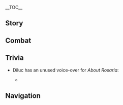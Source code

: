 {{CharacterTabs}}
{{LanguageTabs}}
{{Stub|Check Korean romanization for: ''When It Rains: Umbrella''.}}

__TOC__
==Story==
{{VO/Story
|character           = Diluc
|language            = ko
|name                = 다이루크

|vo_01_01_title      = 첫 만남…
|vo_01_01_subtitle   = Hello
|vo_01_01_file       = VO_{language}{character} Hello.ogg
|vo_01_01_tx         = 몬드성의 다이루크, 약속을 지키러 왔다. 잡담엔 낄 생각 없어. 큰일을 해볼 생각이라면 구미가 좀 당기는군
|vo_01_01_rm         = Mondeuseong-ui Dairukeu, yaksogeul jikireo watda. Japdamen kkil saenggak eopsseo. Keunireul haebol saenggagiramyeon gumiga jom danggineungun.
|vo_01_01_tl         = Diluc of Mondstadt, I came here to keep my promise. I have no intention to participate in chitchat. If we are about to do something big, I am interested, though.

|vo_02_01_title      = 잡담・휴식
|vo_02_01_subtitle   = Chat: Relax
|vo_02_01_file       = VO_{language}{character} Chat - Relax.ogg
|vo_02_01_tx         = 가끔 여유를 부리는 것도 괜찮지
|vo_02_01_rm         = Gakkeum yeoyureul burineun geotdo gwaenchanji.
|vo_02_01_tl         = It's good to relax sometimes.
|vo_02_02_title      = 잡담・기사단
|vo_02_02_subtitle   = Chat: Knights of Favonius
|vo_02_02_file       = VO_{language}{character} Chat - Knights of Favonius.ogg
|vo_02_02_tx         = 기사단 녀석들에게 같이 있어 달라고 해
|vo_02_02_rm         = Gisadan nyeoseokdeurege gachi isseo dallago hae.
|vo_02_02_tl         = Tell the guys from the Knights to be with you.
|vo_02_03_title      = 잡담・협회
|vo_02_03_subtitle   = Chat: Wine Guild
|vo_02_03_file       = VO_{language}{character} Chat - Wine Guild.ogg
|vo_02_03_tx         = 길드에 할 일이 많으니까 자넨 여기서 쉬어. 난 돌아가 볼게
|vo_02_03_rm         = Guildeue hal iri maneunikka janen yeogiseo swieo. Nan doraga bolge.
|vo_02_03_tl         = Since there are many things to do in the Guild, you rest here. I'll have to return.

<!-- Weather -->
|vo_03_01_title      = 비가 올 때・우산
|vo_03_01_subtitle   = When It Rains: Umbrella
|vo_03_01_file       = VO_{language}{character} When It Rains - Umbrella.ogg
|vo_03_01_tx         = 난 우산 필요 없어. 자넨 편할 대로 해
|vo_03_01_rm         = Nan usan piryoeopsseo. Janen pyeonhaldaero hae.
|vo_03_01_tl         = I don't need an umbrella. You do what you want.
|vo_03_02_title      = 비가 올 때・청소
|vo_03_02_subtitle   = When It Rains: Cleansing
|vo_03_02_file       = VO_{language}{character} When It Rains - Cleansing.ogg
|vo_03_02_tx         = 비는 안타깝지만 더러워진 마음을 씻어내진 못하지
|vo_03_02_rm         = Bineun antakkapjiman deoreowojin maeumeul ssiseonaein mothaji.
|vo_03_02_tl         = Sadly, rain cannot wash off a dirtied heart.
|vo_03_03_title      = 햇살이 좋을 때...
|vo_03_03_subtitle   = When the Sun Is Out
|vo_03_03_file       = VO_{language}{character} When the Sun Is Out.ogg
|vo_03_03_tx         = 자신이 가야 할 길을 굳게 믿으면, 날씨 따윈 상관없어
|vo_03_03_rm         = Jasini gaya hal gireul gutge mideumyeon, nalssi ttawin sanggwaneopsseo.
|vo_03_03_tl         = If you believe in the path you have to take, weathers don't matter.
|vo_03_04_title      = 강풍이 불 때…
|vo_03_04_subtitle   = When the Wind Is Blowing
|vo_03_04_file       = VO_{language}{character} When the Wind Is Blowing.ogg
|vo_03_04_tx         = 울부짖는 바람 소리는 범죄의 흔적을 가리는 데 이용되지
|vo_03_04_rm         = Ulbujitneun baram sorineun beomjoe-ui heunjeogeul garineun de iyongdoeji.
|vo_03_04_tl         = The howling sounds of wind are used to cover up the traces of crimes.

|vo_04_01_title      = 아침 인사…
|vo_04_01_subtitle   = Good Morning
|vo_04_01_file       = VO_{language}{character} Good Morning.ogg
|vo_04_01_tx         = 인사치레는 관두고, 어젯밤 무사히 보냈으면 됐어
|vo_04_01_rm         = Insachireneun gwandugo, eojetbam musahi bonaesseumyeon dwaesseo.
|vo_04_01_tl         = Stop saying hello, it's fine as long as you had a good night yesterday.
|vo_04_02_title      = 점심 인사…
|vo_04_02_subtitle   = Good Afternoon
|vo_04_02_file       = VO_{language}{character} Good Afternoon.ogg
|vo_04_02_tx         = 히든 메뉴, 한번 마셔 보겠나?
|vo_04_02_rm         = Hideun menyu, nanbeon masyeo bogetna?
|vo_04_02_tl         = Would you like to drink the hidden menu?
|vo_04_03_title      = 저녁 인사…
|vo_04_03_subtitle   = Good Evening
|vo_04_03_file       = VO_{language}{character} Good Evening.ogg
|vo_04_03_tx         = 밤이 됐네
|vo_04_03_rm         = Bami dwaetne.
|vo_04_03_tl         = Night came.
|vo_04_04_title      = 굿나잇…
|vo_04_04_subtitle   = Good Night
|vo_04_04_file       = VO_{language}{character} Good Night.ogg
|vo_04_04_tx         = 음, 다음에 보자고. 네가 안전히 떠나는 걸 지켜볼게
|vo_04_04_rm         = Eum, daeume bojago. Nega anjeonhi tteonaneun geol jikyeobolge.
|vo_04_04_tl         = Hmm, see you next time. I'll watch you leave safely.

|vo_05_01_title      = {name} 자신에 대해...
|vo_05_01_subtitle   = About {character}
|vo_05_01_file       = VO_{language}{character} About {character}.ogg
|vo_05_01_tx         = 「다크 히어로」 전설? 재미있는 전설이지
|vo_05_01_rm         = "Dakeu Hieoro" jeonseol? Jaemi'itneun jeonseoriji.
|vo_05_01_tl         = "Dark Hero" legend? It is a fun legend.

|vo_06_01_title      = 우리에 대해・필요
|vo_06_01_subtitle   = About Us: Needs
|vo_06_01_file       = VO_{language}{character} About Us - Needs.ogg
|vo_06_01_tx         = 필요한 게 있으면 바로 말해. 비용 처리는 엘저를 찾아가
|vo_06_01_rm         = Piryohan ge isseumyeon baro malhae. Biyong cheorineun Eljeoreul chajaga.
|vo_06_01_tl         = If you need anything, tell me. For the paycheck, go and find Elzer.
|vo_06_02_title      = 우리에 대해・증명
|vo_06_02_subtitle   = About Us: Proof
|vo_06_02_file       = VO_{language}{character} About Us - Proof.ogg
|vo_06_02_tx         = 넌 이미 결심을 증명해 보였어, 그럼 이제 내 의지를 증명하지
|vo_06_02_rm         = Neon imi gyeolsimeul jeungmyeonghae boyeosseo, geureom ije nae uijireul jeungmyeonghaji.
|vo_06_02_tl         = You have already proved your resolution, now I should prove my will.

|vo_07_01_title      = 「신의 눈」에 대해...
|vo_07_01_subtitle   = About the [[Vision]]
|vo_07_01_file       = VO_{language}{character} About the Vision.ogg
|vo_07_01_tx         = 앞길이 잘 보이지 않는 사람에게 「신의 눈」은 신이 내린 등불일 수도 있지. 하지만 신념을 가진 사람에겐 그저 있으나 마나 한 표창일 뿐이야
|vo_07_01_rm         = Apgiri jal boiji anneun saramege "Sin-ui Nun"eun sini naerin deungburil sudo itji. Hajiman sinnyeomeul gajin saramegen geujeo isseuna mana han pyochang'il ppuniya.
|vo_07_01_tl         = To a person whose path isn't seen well, a "Vision" can be light from God. But to those who have their own beliefs, it's just a commendation that has no big use.
|vo_07_02_title      = 하고 싶은 이야기...
|vo_07_02_subtitle   = Something to Share
|vo_07_02_file       = VO_{language}{character} Something to Share.ogg
|vo_07_02_tx         = 난 가끔 「천사의 몫」에서 직접 술을 만들어, 술집은 정보가 거래되는 곳이기 때문이지
|vo_07_02_rm         = Nan gakkeum "Cheonsa-ui Mok"eseo jikjeop sureul mandeureo, suljibeun jeongboga georaedoeneun gosigi ttaemuniji.
|vo_07_02_tl         = I sometimes brew wine by myself in "Angel's Share", since a bar is where information is traded.
|vo_07_03_title      = 흥미있는 일...
|vo_07_03_subtitle   = Interesting Things
|vo_07_03_file       = VO_{language}{character} Interesting Things.ogg
|vo_07_03_tx         = …부엉이야, 어둠 속에서 사냥감을 관찰하는 새, 최적의 타이밍에만 움직이고 빈틈이 전혀 없어
|vo_07_03_rm         = ...Bueong'iya, eodum sogeseo sanyanggameul gwanchalhaneun sae, choejeogui taiming'eman umjigigo binteumi jeonhyeo eopsseo.
|vo_07_03_tl         = ...An owl, a bird that observes its prey in the dark, only moves at the optimal timing and has no weak point.

|vo_08_01_title      = 케이아에 대해...
|vo_08_01_subtitle   = About [[Kaeya]]
|vo_08_01_file       = VO_{language}{character} About Kaeya.ogg
|vo_08_01_tx         = 케이아… 그자가 하는 말은 반밖에 못 믿겠어
|vo_08_01_rm         = Keia... Geujaga haneun mareun banbakke mot mitgesseo.
|vo_08_01_tl         = Kaeya... I can only half-trust what he is saying.

|vo_08_02_title      = 리사에 대해...
|vo_08_02_subtitle   = About [[Lisa]]
|vo_08_02_file       = VO_{language}{character} About Lisa.ogg
|vo_08_02_tx         = 리사, 기사단에서 가장 의지할 수 있는 일원이 될 수 있지. 그녀가 원한다면
|vo_08_02_rm         = Risa, Gisadaneseo gajang uijihal su itneun irwoni doel su itji. Geunyeoga wonhandamyeon.
|vo_08_02_tl         = Lisa, she can be the most dependable person in the Knights. If she wants to.

|vo_08_03_title      = 진에 대해・적
|vo_08_03_subtitle   = About [[Jean]]: Enemies
|vo_08_03_file       = VO_{language}{character} About Jean - Enemies.ogg
|vo_08_03_tx         = 무의미한 잡일은 진의 가장 큰 적이야
|vo_08_03_rm         = Mu'uimihan jabireul Jin-ui gajang keun jeogiya.
|vo_08_03_tl         = Useless chores is Jean's biggest enemy.

|vo_08_04_title      = 진에 대해・의무
|vo_08_04_subtitle   = About [[Jean]]: Responsibilities
|vo_08_04_file       = VO_{language}{character} About Jean - Responsibilities.ogg
|vo_08_04_tx         = 그녀는 과한 책임감 때문에 자신의 진정한 직책을 제대로 모르고 있어
|vo_08_04_rm         = Geunyeoneun gwahan chaegimgam ttaemune jasin-ui jinjeonghan jikchaegeul jedero moreugo isseo.
|vo_08_04_tl         = She doesn't know her true job due to excessive responsibility.

|vo_08_05_title      = 모나에 대해...
|vo_08_05_subtitle   = About [[Mona]]
|vo_08_05_file       = VO_{language}{character} About Mona.ogg
|vo_08_05_tx         = 몬드의 땅은 바람 신의 은총이 넘쳐서 점성술사를 동원해 수확을 예측할 필요가 없겠지
|vo_08_05_rm         = Mondeu-ui ttang'eun baram sin-ui eunchong'i neomchyeoseo jeomseongsulsareul dong'wonhae suhwageul yecheukhal piryoga eopgetji.
|vo_08_05_tl         = Mondstadt's lands are full of the Anemo Archon's grace, so there won't be need to predict harvest by hiring an astrologist.

|vo_08_06_title      = 디오나에 대해...
|vo_08_06_subtitle   = About [[Diona]]
|vo_08_06_file       = VO_{language}{character} About Diona.ogg
|vo_08_06_tx         = 디오나가 퉁명하게 굴어서 말 붙일 기회를 잡지 못했어. 가족의 원한이 걸린 거라면…. 음, 아냐? 그냥 술이 싫은 거라고? 몬드에서 술을 싫어하는 바텐더가 있을 줄이야
|vo_08_06_rm         = Dionaga tungmyeonghage gureoseo mal buchil gihoereul japji mothaesseo. Gajoge wonhani geollin georamyeon... Eum, anya? Geunyang suri sireun georago? Mondeueseo sureul sireohaneun batendeoga isseul juriya.
|vo_08_06_tl         = I couldn't get an opportunity to talk to Diona because she was being so curt. If it's related to family grudges... Hmm, no? She just hates alcohol? I didn't know there would be a bartender who hates alcohol in Mondstadt.

|vo_08_07_title      = 바르카에 대해…
|vo_08_07_subtitle   = About [[Varka]]
|vo_08_07_file       = VO_{language}{character} About Varka.ogg
|vo_08_07_tx         = 바르카 대단장, 나는 그의 입장을 이해할 수 있지만, 그의 방식은 인정할 수 없어. 흠… 내가 실언했네. 난 이젠 페보니우스 기사단의 기사가 아니니 내가 한 말은 잊어버려
|vo_08_07_rm         = Bareuka daedanjang, naneun geu-ui ipjang'eul ihaehal su itjiman, geu-ui bangsigeun injeonghal su eopsseo. Heum... Naega sireonhaetne. Nan ijen Peboniuseu gisadan-ui gisaga anini naega han mareun ijeobyeoreo.
|vo_08_07_tl         = Grandmaster Varka, I can understand his position, but I cannot acknowledge his ways. Hmm... it's just a slip of the tongue. I'm no longer a Favonius Knight, so forget what I said.

|vo_08_08_title      = 유라에 대해…
|vo_08_08_subtitle   = About [[Eula]]
|vo_08_08_file       = VO_{language}{character} About Eula.ogg
|vo_08_08_tx         = 그녀에 대해 들어본 적 있어. 자기만의 이념이 확고하더군. 가문의 속박에서부터 벗어나려는 기세도 인정할만해. 그런데… 그 페보니우스 기사단에 들어갔다니
|vo_08_08_rm         = Geunyeoe daehae dureobon jeok isseo. Jagimane inyeomi hwakgohadeogun. Gamun-ui sokbageseobuteo beoseonaryeoneun gisedo injeonghalmanhae. Geureonde... geu Peboniuse gisadane deureogatdani.
|vo_08_08_tl         = I have heard of her. She has a strong personal ideology. I can also acknowledge her spirit to break from the chains of her Clan. But... entering the Knights of Favonius.

|vo_09_01_title      = {name} 대해 알기・첫 번째
|vo_09_01_subtitle   = More About {character}: I
|vo_09_01_file       = VO_{language}{character} More About {character} - 01.ogg
|vo_09_01_tx         = 무슨 일이야?
|vo_09_01_rm         = Museun iriya?
|vo_09_01_tl         = What's the matter?
|vo_09_02_title      = {name} 대해 알기・두 번째
|vo_09_02_subtitle   = More About {character}: II
|vo_09_02_file       = VO_{language}{character} More About {character} - 02.ogg
|vo_09_02_tx         = 응, 기사단? 흥… 별로 할 말이 없어. 가려는 길이 다른 것뿐이야
|vo_09_02_rm         = Eung, gisadan? Heung... Byeollo hal mari eopsseo. Garyeoneun giri dareun geotppuniya.
|vo_09_02_tl         = Hmm, the Knights? Hmph... I don't have much to say. We just have different ways.
|vo_09_03_title      = {name} 대해 알기・세 번째
|vo_09_03_subtitle   = More About {character}: III
|vo_09_03_file       = VO_{language}{character} More About {character} - 03.ogg
|vo_09_03_tx         = 집사 말고 다른 사람과 대국을 하는 건 오랜만이군. 모처럼 한가한데, 한 판 하지
|vo_09_03_rm         = Jipsa malgo dareun saramgwa daegugeul haneun geon oraenmanigun. Mocheoreom hangahande, han pan haji.
|vo_09_03_tl         = It's been a while since I have had a go of chess except with my butler. Since I'm free in a while, let's have a match.
|vo_09_04_title      = {name} 대해 알기・네 번째
|vo_09_04_subtitle   = More About {character}: IV
|vo_09_04_file       = VO_{language}{character} More About {character} - 04.ogg
|vo_09_04_tx         = 체크메이트, 날 이렇게 몰아붙이다니, 제법이군
|vo_09_04_rm         = Chekeumeiteu, nal ireoke morabuchidani, jebeobigun.
|vo_09_04_tl         = Checkmate, cornering me like this, you're pretty good.
|vo_09_05_title      = {name} 대해 알기・다섯 번째
|vo_09_05_subtitle   = More About {character}: V
|vo_09_05_file       = VO_{language}{character} More About {character} - 05.ogg
|vo_09_05_tx         = 자네 꽤 실력 있군. 체스도 그렇고, 함께하는 전투도 아주 믿음직해. 아니… 이런 협력관계는 나한테도 신기해…. 그럼 앞으로도 함께하지, 「친구」
|vo_09_05_rm         = Jane kkwae sillyeok itgun. Cheseudo geureotgo, hamkkehaneun jeontudo aju mideumjikhae. Ani... ireon hyeopryeokgwangeneun nahantedo singihae... Geureom apeurodo hamkkehaji, "Chingu".
|vo_09_05_tl         = You have quite some skills. Not only chess, but also the combats I have with you are very trustworthy. No... this kind of cooperation relationship is novel to me as well... Then let's work together in the future too, "Friend".

|vo_10_01_title      = {name}의 취미...
|vo_10_01_subtitle   = {character}'s Hobbies
|vo_10_01_file       = VO_{language}{character} Hobbies.ogg
|vo_10_01_tx         = 와이너리의 그 예술품? 그건 내 게 아니야, 선친께서 수집하신 것들이지
|vo_10_01_rm         = Waineori-ui geu yesulpum? Geugeon nae ge aniya, seonchinkkeseo sujiphasin geotdeuriji.
|vo_10_01_tl         = The artworks in the Winery? Those aren't mine, but what my father collected.
|vo_10_02_title      = {name}의 고민...
|vo_10_02_subtitle   = {character}'s Troubles
|vo_10_02_file       = VO_{language}{character} Troubles.ogg
|vo_10_02_tx         = 정말로 쓰러뜨려야 할 적, 죄악으로 뒤덮인 「어둠」은 검이 아닌 다른 수단으로 절단해야 하지…
|vo_10_02_rm         = Jeongmallo sseureotteuryeoya hal jeok, joeageuro dwideopin "Eodum"eun geomi anin dareun sudaneuro jeoldanhaeya haji...
|vo_10_02_tl         = The real enemy we should defeat, "Darkness" covered with sin, should be severed with another means than swords...
|vo_10_03_title      = 좋아하는 음식…
|vo_10_03_subtitle   = Favorite Food
|vo_10_03_file       = VO_{language}{character} Favorite Food.ogg
|vo_10_03_tx         = 잔에 든 게 무슨 술이냐고? 포도 주스일세, 보통 이걸 마시지
|vo_10_03_rm         = Jane deun ge museun surinyago? Podo juseuilse, botong igeol masiji.
|vo_10_03_tl         = What alcohol is in the cup? It's grape juice, I usually drink this.
|vo_10_04_title      = 싫어하는 음식…
|vo_10_04_subtitle   = Least Favorite Food
|vo_10_04_file       = VO_{language}{character} Least Favorite Food.ogg
|vo_10_04_tx         = 난 술을 좋아하지 않아. 그냥… 술맛이 싫어
|vo_10_04_rm         = Nan sureul joahaji ana. Geunyang... sulmasi sireo.
|vo_10_04_tl         = I don't like alcohol. I just... hate its taste.

<!-- Receiving a Gift -->
|vo_11_01_title      = 선물 획득・첫 번째
|vo_11_01_subtitle   = Receiving a Gift: I
|vo_11_01_file       = VO_{language}{character} Receiving a Gift - 01.ogg
|vo_11_01_tx         = 정교한 요리군. 계속 생각날 맛이야
|vo_11_01_rm         = Jeonggyohan yorigun. Gyesok saenggaknal masiya.
|vo_11_01_tl         = Exquisite food. It's a taste I will remember from time to time.

|vo_11_02_title      = 선물 획득・두 번째
|vo_11_02_subtitle   = Receiving a Gift: II
|vo_11_02_file       = VO_{language}{character} Receiving a Gift - 02.ogg
|vo_11_02_tx         = 요리사의 노력이 느껴져. 나쁘지 않아
|vo_11_02_rm         = Yorisa-ui noryeogi neukkyeojyeo. Nappeuji ana.
|vo_11_02_tl         = I can feel the hard work of the cook. Not bad.

|vo_11_03_title      = 선물 획득・세 번째
|vo_11_03_subtitle   = Receiving a Gift: III
|vo_11_03_file       = VO_{language}{character} Receiving a Gift - 03.ogg
|vo_11_03_tx         = …고마워
|vo_11_03_rm         = ...Gomawo.
|vo_11_03_tl         = ...Thank you.

|vo_12_01_title      = 생일…
|vo_12_01_subtitle   = Birthday
|vo_12_01_file       = VO_{language}{character} Birthday.ogg
|vo_12_01_tx         = 생일 축하해. 오늘은 너의 소중한 날이야. 네 소원을 말해봐. 내가 할 수 있는 일이라면 한번 생각해보지
|vo_12_01_rm         = Saeng'il chukhahae. Oneureun neo-ui sojunghan nariya. Ne sowoneul malhaebwa. Naega hal su itneun iriramyeon hanbeon saenggakhaeboji.
|vo_12_01_tl         = Happy birthday. Today is your precious day. Tell me your wish. If it's what I can do, I'll think about it.

|vo_13_01_title      = 돌파의 느낌・기
|vo_13_01_subtitle   = Feelings About Ascension: Intro
|vo_13_01_file       = VO_{language}{character} Feelings About Ascension - 01.ogg
|vo_13_01_tx         = 목표 달성을 위해 힘은 반드시 필요해
|vo_13_01_rm         = Mokpyo dalseong'eul wihae himeun bandeusi piryohae.
|vo_13_01_tl         = Strength is needed to accomplish one's goal.
|vo_13_02_title      = 돌파의 느낌・승
|vo_13_02_subtitle   = Feelings About Ascension: Building Up
|vo_13_02_file       = VO_{language}{character} Feelings About Ascension - 02.ogg
|vo_13_02_tx         = 나아가는 길에 뭐가 있냐고? 그런 건 별로 신경쓰지 않아.<br />누가 앞을 가로막고 있다 해도 난 전진해야 돼
|vo_13_02_rm         = Na'aganeun gire mwoga itnyago? Geureon geon byeollo singgyeonsseuji ana.<br />Nuga apeul garomakgo itda haedo nan jeonjinhaeya dwae.
|vo_13_02_tl         = What's there while I go foward? I usually don't mind those much.<br />Even though someone is blocking my way, I must go foward.
|vo_13_03_title      = 돌파의 느낌・전
|vo_13_03_subtitle   = Feelings About Ascension: Climax
|vo_13_03_file       = VO_{language}{character} Feelings About Ascension - 03.ogg
|vo_13_03_tx         = 힘이 강해졌어…. 아직 부족하지만, 전방을 향한 탐색은 멈출 수 없어.<br />「여명」이 오기 전 「어둠」을 조금이라도 밝힐 사람이 있어야 해
|vo_13_03_rm         = Himi ganghaejyeosseo... Ajik bujokhajiman, jeonbang'eul hyanghan tamsaegeun meomchul su eopsseo.<br />"Yeomyeong"i ogi jeon "Eodum"eul jogeumirado balkil sarami isseoya hae.
|vo_13_03_tl         = My powers became stronger... It's still not enough, but I can't stop exploring what's in front of me.<br />Before "Dawn" comes, there should be a person who could at least light up the "Dark" for a bit.
|vo_13_04_title      = 돌파의 느낌・결
|vo_13_04_subtitle   = Feelings About Ascension: Conclusion
|vo_13_04_file       = VO_{language}{character} Feelings About Ascension - 04.ogg
|vo_13_04_tx         = 난 악을 소탕하려면 기나긴 밤을 홀로 걸어야 한다고 생각했어.<br />하지만 네 의지에 내가 틀렸다는 걸 또 한 번 깨달았지. 「동료」, 고마워
|vo_13_04_rm         = Nan ageul sotangharyeomyeon ginagin bameul hollo georeoya handago saenggakhaesseo.<br / >Hajiman ne uijie naega teullyeotdaneun geol tto hanbeon kkaedaratji. "Dongryo", gomawo.
|vo_13_04_tl         = I thought I had to walk the long night by myself if I want to extinguish evil.<br />But I realized I was wrong again thanks to your will. Thank you, "Colleague".
}}

==Combat==
{{Combat VO
|character           = Diluc
|language            = ko

|skill_1_tx          = 흠
|skill_1_rm          = Heum.
|skill_1_tl          = Hmm.
|skill_2_tx          = 핫
|skill_2_rm          = Hat.
|skill_2_tl          = Ha
|skill_3_tx          = 찻!——
|skill_3_rm          = Chat!——
|skill_3_tl          = Haah!——

|burst_1_tx          = 지금——선고한다!
|burst_1_rm          = Jigeum——seongohanda!
|burst_1_tl          = Now——your sentence!
|burst_2_tx          = 불꽃이여——타올라라
|burst_2_rm          = Bulkkochiyeo——taollara.
|burst_2_tl          = Flames——shall blaze.
|burst_3_tx          = 심판한다!
|burst_3_rm          = Simpanhanda!
|burst_3_tl          = Time for judgment!

|sprint-s_1_file     = Sprint Start 01,Sprint Start 02,Sprint Start 03

|glider_1_file       = Deploying Wind Glider 01,Deploying Wind Glider 02,Deploying Wind Glider 03

|chest_1_tx          = 흠, 티끌 모아 태산이라고 생각하지
|chest_1_rm          = Heum, tikkeul moa taesanirago saenggakhaji.
|chest_1_tl          = Hmm, I'll think that every little helps.
|chest_2_tx          = 나쁘지 않군
|chest_2_rm          = Nappeuji ankun.
|chest_2_tl          = Not bad.
|chest_3_tx          = 조금씩 저축하지
|chest_3_rm          = Jogeumssik jeochukhaji.
|chest_3_tl          = Let's save little by little.

|low-hp_1_tx         = 이 정도로는…
|low-hp_1_rm         = I jeongdoroneun...
|low-hp_1_tl         = Only with this...
|low-hp_2_tx         = 젠장…
|low-hp_2_rm         = Jenjang...
|low-hp_2_tl         = Damn...
|low-hp_3_tx         = 반드시 대가를 치르게 해주마
|low-hp_3_rm         = Bandeusi daegareul chireuge haejuma.
|low-hp_3_tl         = I'll make you pay for it.

|ally-low-hp_1_tx    = …조심해
|ally-low-hp_1_tl    = ...Be careful.
|ally-low-hp_1_rm    = Josimhae.
|ally-low-hp_2_tx    = 컨디션이 별로면 가서 쉬어도 돼
|ally-low-hp_2_tl    = If you have a bad condition, you can go and rest.
|ally-low-hp_2_rm    = Keondisyeoni byeollomyeon gaseo swieodo dwae.

|fallen_1_tx         = 잘못… 계산한 건가…
|fallen_1_rm         = Jalmot... Gyesanhan geonga...
|fallen_1_tl         = Was the calculation... Wrong...
|fallen_2_tx         = 패자는… 말이 없지…
|fallen_2_rm         = Paejaneun... Mari eopjji...
|fallen_2_tl         = A loser... Does not speak...
|fallen_3_tx         = 소멸하는 건가…
|fallen_3_rm         = Somyeolhaneun geonga...
|fallen_3_tl         = Am I dissipating...

|hit-l_1_file        = Light Hit Taken 01,Light Hit Taken 02,Light Hit Taken 03,Light Hit Taken 04,Light Hit Taken 05,Light Hit Taken 06

|hit-h_1_tx          = 망할
|hit-h_1_rm          = Manghal.
|hit-h_1_tl          = Goddamn it.
|hit-h_2_file        = Heavy Hit Taken 01,Heavy Hit Taken 02,Heavy Hit Taken 03,Heavy Hit Taken 04,Heavy Hit Taken 05,Heavy Hit Taken 06

|join_1_tx           = 출발하지
|join_1_rm           = Chulbalhaji.
|join_1_tl           = Let's depart.
|join_2_tx           = 이번 임무의 목표는…
|join_2_rm           = Ibeon immue mokpyoneun...
|join_2_tl           = The purpose of this mission is...
|join_3_tx           = 어서 해치워버리자고
|join_3_rm           = Eoseo haechiwobeorijago.
|join_3_tl           = Let's finish it fast.

|atk-l_1_file        = Light Attack 01,Light Attack 02,Light Attack 03,Light Attack 04,Light Attack 05,Light Attack 06,Light Attack 07

|atk-m_1_file        = Mid Attack 01,Mid Attack 02,Mid Attack 03

|atk-h_1_file        = Heavy Attack 01,Heavy Attack 02,Heavy Attack 03

|climb_1_file        = Climbing 01,Climbing 02,Climbing 03,Climbing 04,Climbing 05

|jump_1_file         = Jumping 01,Jumping 02,Jumping 03,Jumping 04,Jumping 05
}}
<!--
Copy paste the following line in any section that does not have any voice files, change the X for the section's title:
'''Diluc does not feature any X Voice-Overs'''
-->

==Trivia==
* Diluc has an unused voice-over for ''About Rosaria'':
** {{A|VO KO Diluc About Rosaria.ogg}} {{ko|하하하하하하. 그래, 그녀는 다크 히어로를 그렇게 평가하는구나. 적어도 몬드에서 어둠이 완전히 사라지기 전까지, 그녀의 비판을 부정할 수 없어|rm=|tl=}}

==Navigation==
{{Character Navbox|link type=vo-ko}}